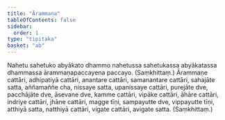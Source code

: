 ```yaml
---
title: "Ārammaṇa"
tableOfContents: false
sidebar:
  order: 1
type: "tipitaka"
basket: "ab"
---
```



<DynamicBreadcrumb />

<Division number="101">

<Paragraph number="1464">
Nahetu sahetuko abyākato dhammo nahetussa sahetukassa abyākatassa dhammassa ārammaṇapaccayena paccayo. (Saṃkhittaṃ.)
</Paragraph>

</Division>
<Division number="102">

<Paragraph number="1465">
Ārammaṇe cattāri, adhipatiyā cattāri, anantare cattāri, samanantare cattāri, sahajāte satta, aññamaññe cha, nissaye satta, upanissaye cattāri, purejāte dve, pacchājāte dve, āsevane dve, kamme cattāri, vipāke cattāri, āhāre cattāri, indriye cattāri, jhāne cattāri, magge tīṇi, sampayutte dve, vippayutte tīṇi, atthiyā satta, natthiyā cattāri, vigate cattāri, avigate satta. (Saṃkhittaṃ.)
</Paragraph>
</Division>